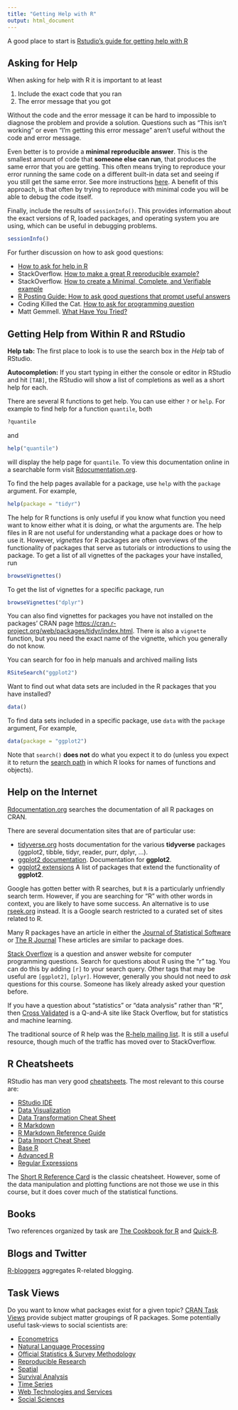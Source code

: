 ```yaml
---
title: "Getting Help with R"
output: html_document
---
```


A good place to start is [Rstudio's guide for getting help with R]( https://support.rstudio.com/hc/en-us/articles/200552336-Getting-Help-with-R)

## Asking for Help

When asking for help with R it is important to at least

1.  Include the exact code that you ran
1.  The error message that you got

Without the code and the error message it can be hard to impossible to diagnose the problem and provide a solution.
Questions such as "This isn't working" or even "I'm getting this error message" aren't useful without the code and error message.

Even better is to provide a **minimal reproducible answer**.
This is the smallest amount of code that **someone else can run**, that produces the same error that you are getting.
This often means trying to reproduce your error running the same code on a different built-in data set and seeing if you still get the same error.
See more instructions [here](http://stackoverflow.com/questions/5963269/how-to-make-a-great-r-reproducible-example).
A benefit of this approach, is that often by trying to reproduce with minimal code you will be able to debug the code itself.

Finally, include the results of `sessionInfo()`.
This provides information about the exact versions of R, loaded packages, and operating system you are using, which can be useful in debugging problems.
```r
sessionInfo()
```

For further discussion on how to ask good questions:

-   [How to ask for help in R](http://blog.revolutionanalytics.com/2014/01/how-to-ask-for-r-help.html)
-   StackOverflow. [How to make a great R reproducible example?](https://stackoverflow.com/questions/5963269/how-to-make-a-great-r-reproducible-example)
-   StackOverflow. [How to create a Minimal, Complete, and Verifiable example](http://stackoverflow.com/help/mcve)
-   [R Posting Guide: How to ask good questions that prompt useful answers](https://www.r-project.org/posting-guide.html)
-   Coding Killed the Cat. [How to ask for programming question](https://codingkilledthecat.wordpress.com/2012/06/26/how-to-ask-for-programming-help/)
-   Matt Gemmell. [What Have You Tried?](http://mattgemmell.com/what-have-you-tried/)

## Getting Help from Within R and RStudio

**Help tab:** The first place to look is to use the search box in the *Help* tab of RStudio.

**Autocompletion:** If you start typing in either the console or editor in RStudio and hit `[TAB]`, the RStudio will show a list of completions as well as a short help for each.

There are several R functions to get help.
You can use either `?` or `help`.
For example to find help for a function `quantile`, both
``` r
?quantile
```
and
``` r
help("quantile")
```
will display the help page for `quantile`.
To view this documentation online in a searchable form visit [Rdocumentation.org](http://www.rdocumentation.org/).

To find the help pages available for a package, use `help` with the `package` argument.
For example,
``` r
help(package = "tidyr")
```

The help for R functions is only useful if you know what function you need want to know either what it is doing, or what the arguments are.
The help files in R are not useful for understanding what a package does or how to use it.
However, *vignettes* for R packages are often overviews of the functionality of packages that serve as tutorials or introductions to using the package.
To get a list of all vignettes of the packages your have installed, run
```r
browseVignettes()
```
To get the list of vignettes for a specific package, run
```r
browseVignettes("dplyr")
```
You can also find vignettes for packages you have not installed on the packages' CRAN page [https://cran.r-project.org/web/packages/tidyr/index.html](https://github.com/hadley/dplyr).
There is also a `vignette` function, but you need the exact name of the vignette, which you generally do not know.

You can search for foo in help manuals and archived mailing lists
```r
RSiteSearch("ggplot2")
```

Want to find out what data sets are included in the R packages that you have installed?
```r
data()
```
To find data sets included in a specific package, use `data` with the `package` argument,
For example,
```r
data(package = "ggplot2")
```

Note that `search()` **does not** do what you expect it to do (unless you expect it to return the [search path](http://adv-r.had.co.nz/Environments.html) in which R looks for names of functions and objects).

## Help on the Internet

[Rdocumentation.org](http://www.rdocumentation.org/) searches the documentation of all R packages on CRAN.

There are several documentation sites that are of particular use:

-   [tidyverse.org](http://tidyverse.org/) hosts documentation for the various **tidyverse** packages (ggplot2, tibble, tidyr, reader, purr, dplyr, ...).
-   [ggplot2 documentation](http://docs.ggplot2.org/). Documentation for **ggplot2**.
-   [ggplot2 extensions](https://www.ggplot2-exts.org/) A list of packages that extend the functionality of **ggplot2**.

Google has gotten better with R searches, but `R` is a particularly unfriendly search term.
However, if you are searching for "R" with other words in context, you are likely to have some success.
An alternative is to use [rseek.org](http://rseek.org) instead.
It is a Google search restricted to a curated set of sites related to R.

Many R packages have an article in either the [Journal of Statistical Software](http://www.jstatsoft.org/index) or [The R Journal](https://journal.r-project.org/)
These articles are similar to package does.

[Stack Overflow](https://stackoverflow.com) is a question and answer website for computer programming questions.
Search for questions about R using the "r" tag. You can do this by adding `[r]` to your search query. Other tags that may be useful are `[ggplot2]`, `[plyr]`.
However, generally you should not  need to *ask* questions for this course.
Someone has likely already asked your question before.

If you have a question about "statistics" or "data analysis" rather than "R", then [Cross Validated](https://stats.stackexchange.com/) is a Q-and-A site like Stack Overflow, but for statistics and machine learning.

The traditional source of R help was the [R-help mailing list](https://stat.ethz.ch/mailman/listinfo/r-help).
It is still a useful resource, though much of the traffic has moved over to StackOverflow.

## R Cheatsheets

RStudio has man very good [cheatsheets](https://www.rstudio.com/resources/cheatsheets/).
The most relevant to this course are:

-   [RStudio IDE](https://www.rstudio.com/wp-content/uploads/2016/01/rstudio-IDE-cheatsheet.pdf)
-   [Data Visualization](https://www.rstudio.com/wp-content/uploads/2016/11/ggplot2-cheatsheet-2.1.pdf)
-   [Data Transformation Cheat Sheet](https://github.com/rstudio/cheatsheets/raw/master/data-transformation.pdf)
-   [R Markdown](https://www.rstudio.com/wp-content/uploads/2016/03/rmarkdown-cheatsheet-2.0.pdf)
-   [R Markdown Reference Guide](https://www.rstudio.com/wp-content/uploads/2015/03/rmarkdown-reference.pdf)
-   [Data Import Cheat Sheet](https://github.com/rstudio/cheatsheets/raw/master/data-import.pdf)
-   [Base R](https://www.rstudio.com/wp-content/uploads/2016/10/r-cheat-sheet-3.pdf)
-   [Advanced R](https://www.rstudio.com/wp-content/uploads/2016/02/advancedR.pdf)
-   [Regular Expressions](https://www.rstudio.com/wp-content/uploads/2016/09/RegExCheatsheet.pdf)

The [Short R Reference Card](https://cran.r-project.org/doc/contrib/Short-refcard.pdf) is the classic cheatsheet.
However, some of the data manipulation and plotting functions are not those we use in this course, but it does cover much of the statistical functions.

## Books

Two references organized by task are [The Cookbook for R](http://www.cookbook-r.com) and [Quick-R](http://www.statmethods.net/).

## Blogs and Twitter

[R-bloggers](http://www.r-bloggers.com/) aggregates R-related blogging.

## Task Views

Do you want to know what packages exist for a given topic? [CRAN Task Views](https://cran.r-project.org/web/views/) provide subject matter groupings of R packages. Some potentially useful task-views to social scientists are:

-   [Econometrics](https://cran.r-project.org/web/views/Econometrics.html)
-   [Natural Language Processing](https://cran.r-project.org/web/views/NaturalLanguageProcessing.html)
-   [Official Statistics & Survey Methodology](https://cran.r-project.org/web/views/OfficialStatistics.html)
-   [Reproducible Research](https://cran.r-project.org/web/views/ReproducibleResearch.html)
-   [Spatial](https://cran.r-project.org/web/views/Spatial.html)
-   [Survival Analysis](https://cran.r-project.org/web/views/Survival.html)
-   [Time Series](https://cran.r-project.org/web/views/TimeSeries.html)
-   [Web Technologies and Services](https://cran.r-project.org/web/views/WebTechnologies.html)
-   [Social Sciences](https://cran.r-project.org/web/views/SocialSciences.html)
